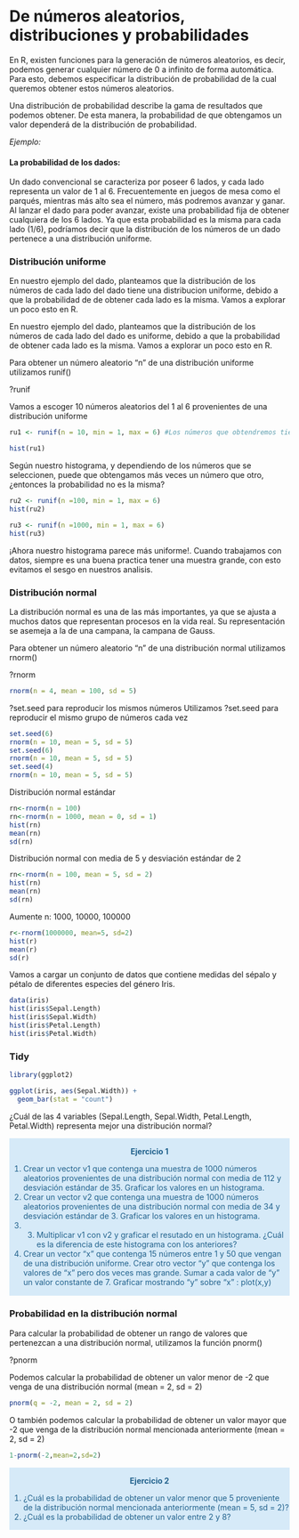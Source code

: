 # De números aleatorios, distribuciones y probabilidades

En R, existen funciones para la generación de números aleatorios, es decir, podemos generar cualquier número de 0 a infinito de forma automática. Para esto, debemos especificar la distribución de probabilidad de la cual queremos obtener estos números aleatorios.

Una distribución de probabilidad describe la gama de resultados que podemos obtener. De esta manera, la probabilidad de que obtengamos un valor dependerá de la distribución de probabilidad.

*Ejemplo:*

#### La probabilidad de los dados: 

Un dado convencional se caracteriza por poseer 6 lados, y cada lado representa un valor de 1 al 6. Frecuentemente en juegos de mesa como el parqués, mientras más alto sea el número, más podremos avanzar y ganar. Al lanzar el dado para poder avanzar, existe una probabilidad fija de obtener cualquiera de los 6 lados. Ya que esta probabilidad es la misma para cada lado (1/6), podríamos decir que la distribución de los números de un dado pertenece a una distribución uniforme.

### Distribución uniforme

En nuestro ejemplo del dado, planteamos que la distribución de los números de cada lado del dado tiene una distribucion uniforme, debido a que la probabilidad de de obtener cada lado es la misma. Vamos a explorar un poco esto en R.

En nuestro ejemplo del dado, planteamos que la distribución de los números de cada lado del dado es uniforme, debido a que la probabilidad de obtener cada lado es la misma. Vamos a explorar un poco esto en R.

Para obtener un número aleatorio "n" de una distribución uniforme utilizamos runif()

?runif

Vamos a escoger 10 números aleatorios del 1 al 6 provenientes de una distribución uniforme

```r
ru1 <- runif(n = 10, min = 1, max = 6) #Los números que obtendremos tienen decimales

hist(ru1)
```

Según nuestro histograma, y dependiendo de los números que se seleccionen, puede que obtengamos más veces un número que otro, ¿entonces la probabilidad no es la misma?

```r
ru2 <- runif(n =100, min = 1, max = 6) 
hist(ru2)

ru3 <- runif(n =1000, min = 1, max = 6) 
hist(ru3)
```

¡Ahora nuestro histograma parece más uniforme!. Cuando trabajamos con datos, siempre es una buena practica tener una muestra grande, con esto evitamos el sesgo en nuestros analisis.

### Distribución normal

La distribución normal es una de las más importantes, ya que se ajusta a muchos datos que representan procesos en la vida real. Su representación se asemeja a la de una campana, la campana de Gauss.

Para obtener un número aleatorio "n" de una distribución normal utilizamos rnorm()

?rnorm

```r
rnorm(n = 4, mean = 100, sd = 5)
```

?set.seed para reproducir los mismos números
Utilizamos ?set.seed para reproducir el mismo grupo de números cada vez

```r
set.seed(6)
rnorm(n = 10, mean = 5, sd = 5)
set.seed(6)
rnorm(n = 10, mean = 5, sd = 5)
set.seed(4)
rnorm(n = 10, mean = 5, sd = 5)
```

Distribución normal estándar

```r
rn<-rnorm(n = 100)
rn<-rnorm(n = 1000, mean = 0, sd = 1)
hist(rn)
mean(rn)
sd(rn)
```

Distribución normal con media de 5 y desviación estándar de 2

```r
rn<-rnorm(n = 100, mean = 5, sd = 2)
hist(rn)
mean(rn)
sd(rn)
```

Aumente n: 1000, 10000, 100000

```r
r<-rnorm(1000000, mean=5, sd=2)
hist(r)
mean(r)
sd(r)
```

Vamos a cargar un conjunto de datos que contiene medidas del sépalo y pétalo de diferentes especies del género Iris.

```r
data(iris)
hist(iris$Sepal.Length)
hist(iris$Sepal.Width)
hist(iris$Petal.Length)
hist(iris$Petal.Width)

```

### Tidy

```r
library(ggplot2)

ggplot(iris, aes(Sepal.Width)) +
  geom_bar(stat = "count")

```

¿Cuál de las 4 variables (Sepal.Length, Sepal.Width, Petal.Length, Petal.Width) representa mejor una distribución normal?


<div class="warning" style='padding:0.1em; background-color:#D6EAF8; color:#21618C'>
<span>
<p style='margin-top:1em; text-align:center'>
<b>Ejercicio 1</b></p>
<p style='margin-left:1em;'>
1. Crear un vector v1 que contenga una muestra de 1000 números aleatorios provenientes de una distribución normal con media de 112 y desviación estándar de 35. Graficar los valores en un histograma.
2. Crear un vector v2 que contenga una muestra de 1000 números aleatorios provenientes de una distribución normal con media de 34 y desviación estándar de 3. Graficar los valores en un histograma.
3. 3. Multiplicar v1 con v2 y graficar el resutado en un histograma. ¿Cuál es la diferencia de este histograma con los anteriores?
4. Crear un vector "x" que contenga 15 números entre 1 y 50 que vengan de una distribución uniforme. Crear otro vector "y" que contenga los valores de "x" pero dos veces mas grande. Sumar a cada valor de "y" un valor constante de 7. Graficar mostrando "y" sobre "x" : plot(x,y)

</p>
</div>

### Probabilidad en la distribución normal

Para calcular la probabilidad de obtener un rango de valores que pertenezcan a una distribución normal, utilizamos la función pnorm()

?pnorm

Podemos calcular la probabilidad de obtener un valor menor de -2 que venga de una distribución normal (mean = 2, sd = 2)

```r
pnorm(q = -2, mean = 2, sd = 2)
```

O también podemos calcular la probabilidad de obtener un valor mayor que -2 que venga de la distribución normal mencionada anteriormente (mean = 2, sd = 2)

```r
1-pnorm(-2,mean=2,sd=2)
```

<div class="warning" style='padding:0.1em; background-color:#D6EAF8; color:#21618C'>
<span>
<p style='margin-top:1em; text-align:center'>
<b>Ejercicio 2</b></p>
<p style='margin-left:1em;'>
1. ¿Cuál es la probabilidad de obtener un valor menor que 5 proveniente de la distribución normal mencionada anteriormente (mean = 5, sd = 2)?
2. ¿Cuál es la probabilidad de obtener un valor entre 2 y 8?
</p>
</div>

















